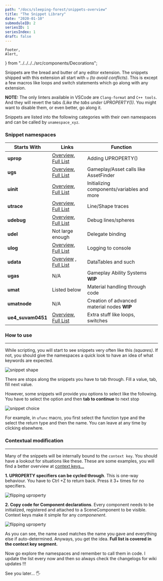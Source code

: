 ```yaml
---
path: "/docs/sleeping-forest/snippets-overview"
title: "The Snippet Library"
date: "2020-01-10"
submoduleID: 2
seriesID: 1
seriesIndex: 1
draft: false
---
```


	Footer,
	Alert,
} from "../../../../src/components/Decorations";

<Alert
	head="Warning about ninjas !!!"
	body="It might not work out the way you wnat it to but don't worry..."/>

Snippets are the bread and butter of any editor extension. The snippets shipped with this extension all start with `u` _(to avoid conflicts)_.
This is except a few macros like loops and switch statements which go along with any extension.

**NOTE:** The only linters available in VSCode are `Clang-format` and `C++ tools`. And they will revert the tabs _(Like the tabs under UPROPERTY())_.
You might want to disable them, or even better, go along it.

Snippets are listed into the following categories with their own namespaces and can be called by `unamespace_xyz`.

### Snippet namespaces

| Starts With       | Links                                                                                                               | Function                                    |
| ----------------- | ------------------------------------------------------------------------------------------------------------------- | ------------------------------------------- |
| **uprop**         | [Overview](/docs/sleeping-forest/snippets-overview/uprop), [Full List](/docs/sleeping-forest/snippet-lists/uprop)   | Adding UPROPERTY()                          |
| **ugs**           | [Overview](/docs/sleeping-forest/snippets-overview/ugs), [Full List](/docs/sleeping-forest/snippet-lists/ugs)       | Gameplay/Asset calls like AssetFinder       |
| **uinit**         | [Overview](/docs/sleeping-forest/snippets-overview/uinit), [Full List](/docs/sleeping-forest/snippet-lists/uinit)   | Initializing components/variables and more  |
| **utrace**        | [Overview](/docs/sleeping-forest/snippets-overview/utrace), [Full List](/docs/sleeping-forest/snippet-lists/utrace) | Line/Shape traces                           |
| **udebug**        | [Overview](/docs/sleeping-forest/snippets-overview/udebug), [Full List](/docs/sleeping-forest/snippet-lists/udebug) | Debug lines/spheres                         |
| **udel**          | Not large enough                                                                                                    | Delegate binding                            |
| **ulog**          | [Overview](/docs/sleeping-forest/snippets-overview/ulog), [Full List](/docs/sleeping-forest/snippet-lists/ulog)     | Logging to console                          |
| **udata**         | [Overview](/docs/sleeping-forest/snippets-overview/udata) , [Full List](/docs/sleeping-forest/snippet-lists/udata)  | DataTables and such                         |
| **ugas**          | N/A                                                                                                                 | Gameplay Ability Systems **WIP**            |
| **umat**          | Listed below                                                                                                        | Material handling through code              |
| **umatnode**      | N/A                                                                                                                 | Creation of advanced material nodes **WIP** |
| **ue4_suvam0451** | [Overview](/docs/sleeping-forest/snippets-overview/misc), [Full List](/docs/sleeping-forest/snippet-lists/misc)     | Extra stuff like loops, switches            |

### How to use

---

While scripting, you will start to see snippets very often like this _(squares)_.
If not, you should give the namespaces a quick look to have an idea of what keywords are expected.

![snippet shape](../../../images/sleeping-forest-ue4/02/SnippetShape.png)

There are stops along the snippets you have to tab through. Fill a value, tab, fill next value.

However, some snippets will provide you options to select like the following.
You have to select the option and then **tab to continue** to next stop

![snippet choice](../../../images/sleeping-forest-ue4/02/SnippetChoice.png)

For example, in `ufunc` macro, you first select the function type and the select the return type and then the name.
You can leave at any time by clicking elsewhere.

### Contextual modification

---

Many of the snippets will be internally bound to the `context key`. You should have a lookout for situations like these.
These are some examples, you will find a better overview at [context keys...](/docs/sleeping-forest/context-keys/2)

**1. UPROPERTY specifiers can be cycled through**. This is one-way behaviour. You have to Ctrl +Z to return back. Press it 3+ times for no specifiers.

![flipping uproperty](../../../images/sleeping-forest-ue4/02/upropflip.gif)

**2. Copy code for Component declarations**. Every component needs to be initialized,
registered and attached to a SceneComponent to be visible. Context keys make it simple for any _componenent_.

![flipping uproperty](../../../images/sleeping-forest-ue4/02/component_init.gif)

As you can see, the name used matches the name you gave and everything else if auto-determined.
Anyways, you get the idea. **Full list is covered in the context key segment.**

Now go explore the namespaces and remember to call them in code. I update the list every now and then so always check the changelogs for wiki updates !!!

See you later... 🖐
